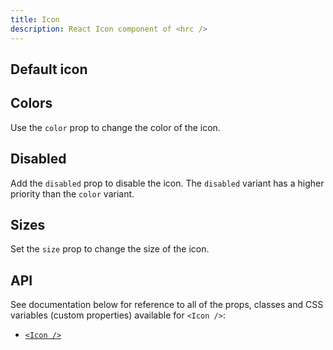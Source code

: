 ```yaml
---
title: Icon
description: React Icon component of <hrc />
---
```



## Default icon

<Demo layout="row">
  <Demos.IconDefault />
</Demo>

<SourceCode code={defaultCode} title="default.tsx" />

## Colors

Use the `color` prop to change the color of the icon.

<Demo layout="row">
  <Demos.IconColors />
</Demo>

<SourceCode code={colorsCode} title="colors.tsx" />

## Disabled

Add the `disabled` prop to disable the icon. The `disabled` variant has a
higher priority than the `color` variant.

<Demo layout="row" withDisabled>
  <Demos.IconDisabled client:load />
</Demo>

<SourceCodeWithDisabled code={disabledCode} title="disabled.tsx" />

## Sizes

Set the `size` prop to change the size of the icon.

<Demo layout="row">
  <Demos.IconSizes />
</Demo>

<SourceCode code={sizesCode} title="sizes.tsx" />

## API

See documentation below for reference to all of the props, classes and CSS
variables (custom properties) available for `<Icon />`:

- [`<Icon />`](/hrc/api/icon)
